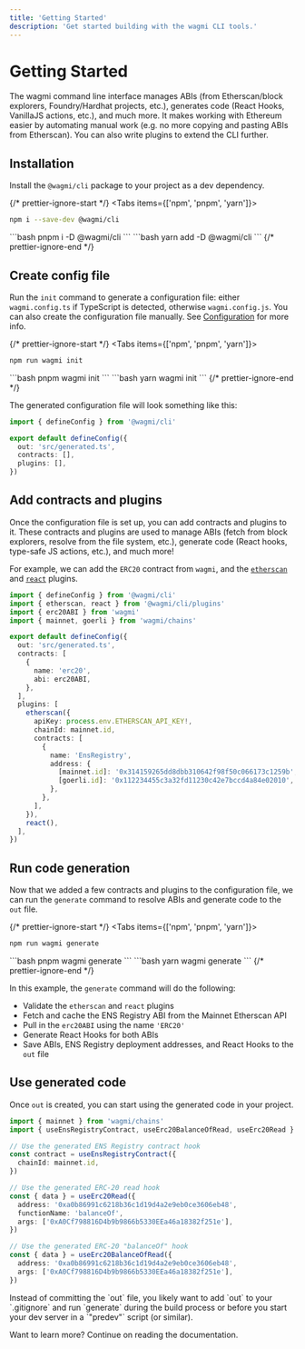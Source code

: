 ```yaml
---
title: 'Getting Started'
description: 'Get started building with the wagmi CLI tools.'
---
```



# Getting Started

The wagmi command line interface manages ABIs (from Etherscan/block explorers, Foundry/Hardhat projects, etc.), generates code (React Hooks, VanillaJS actions, etc.), and much more. It makes working with Ethereum easier by automating manual work (e.g. no more copying and pasting ABIs from Etherscan). You can also write plugins to extend the CLI further.

## Installation

Install the `@wagmi/cli` package to your project as a dev dependency.

{/* prettier-ignore-start */}
<Tabs items={['npm', 'pnpm', 'yarn']}>
  <Tab>
```bash
npm i --save-dev @wagmi/cli
```
  </Tab>
  <Tab>
```bash
pnpm i -D @wagmi/cli
```
  </Tab>
  <Tab>
```bash
yarn add -D @wagmi/cli
```
  </Tab>
</Tabs>
{/* prettier-ignore-end */}

## Create config file

Run the `init` command to generate a configuration file: either `wagmi.config.ts` if TypeScript is detected, otherwise `wagmi.config.js`. You can also create the configuration file manually. See [Configuration](/cli/configuration/configuring-cli) for more info.

{/* prettier-ignore-start */}
<Tabs items={['npm', 'pnpm', 'yarn']}>
  <Tab>
```bash
npm run wagmi init
```
  </Tab>
  <Tab>
```bash
pnpm wagmi init
```
  </Tab>
  <Tab>
```bash
yarn wagmi init
```
  </Tab>
</Tabs>
{/* prettier-ignore-end */}

The generated configuration file will look something like this:

```ts filename="wagmi.config.ts"
import { defineConfig } from '@wagmi/cli'

export default defineConfig({
  out: 'src/generated.ts',
  contracts: [],
  plugins: [],
})
```

## Add contracts and plugins

Once the configuration file is set up, you can add contracts and plugins to it. These contracts and plugins are used to manage ABIs (fetch from block explorers, resolve from the file system, etc.), generate code (React hooks, type-safe JS actions, etc.), and much more!

For example, we can add the `ERC20` contract from `wagmi`, and the [`etherscan`](/cli/plugins/etherscan) and [`react`](/cli/plugins/react) plugins.

```ts filename="wagmi.config.ts"
import { defineConfig } from '@wagmi/cli'
import { etherscan, react } from '@wagmi/cli/plugins'
import { erc20ABI } from 'wagmi'
import { mainnet, goerli } from 'wagmi/chains'

export default defineConfig({
  out: 'src/generated.ts',
  contracts: [
    {
      name: 'erc20',
      abi: erc20ABI,
    },
  ],
  plugins: [
    etherscan({
      apiKey: process.env.ETHERSCAN_API_KEY!,
      chainId: mainnet.id,
      contracts: [
        {
          name: 'EnsRegistry',
          address: {
            [mainnet.id]: '0x314159265dd8dbb310642f98f50c066173c1259b',
            [goerli.id]: '0x112234455c3a32fd11230c42e7bccd4a84e02010',
          },
        },
      ],
    }),
    react(),
  ],
})
```

## Run code generation

Now that we added a few contracts and plugins to the configuration file, we can run the `generate` command to resolve ABIs and generate code to the `out` file.

{/* prettier-ignore-start */}
<Tabs items={['npm', 'pnpm', 'yarn']}>
  <Tab>
```bash
npm run wagmi generate
```
  </Tab>
  <Tab>
```bash
pnpm wagmi generate
```
  </Tab>
  <Tab>
```bash
yarn wagmi generate
```
  </Tab>
</Tabs>
{/* prettier-ignore-end */}

In this example, the `generate` command will do the following:
- Validate the `etherscan` and `react` plugins
- Fetch and cache the ENS Registry ABI from the Mainnet Etherscan API
- Pull in the `erc20ABI` using the name `'ERC20'`
- Generate React Hooks for both ABIs
- Save ABIs, ENS Registry deployment addresses, and React Hooks to the `out` file

## Use generated code

Once `out` is created, you can start using the generated code in your project.

```ts
import { mainnet } from 'wagmi/chains'
import { useEnsRegistryContract, useErc20BalanceOfRead, useErc20Read } from './generated'

// Use the generated ENS Registry contract hook
const contract = useEnsRegistryContract({
  chainId: mainnet.id,
})

// Use the generated ERC-20 read hook
const { data } = useErc20Read({
  address: '0xa0b86991c6218b36c1d19d4a2e9eb0ce3606eb48',
  functionName: 'balanceOf',
  args: ['0xA0Cf798816D4b9b9866b5330EEa46a18382f251e'],
})

// Use the generated ERC-20 "balanceOf" hook
const { data } = useErc20BalanceOfRead({
  address: '0xa0b86991c6218b36c1d19d4a2e9eb0ce3606eb48',
  args: ['0xA0Cf798816D4b9b9866b5330EEa46a18382f251e'],
})
```

<Callout type="info">
  Instead of committing the `out` file, you likely want to add `out` to your
  `.gitignore` and run `generate` during the build process or before you start
  your dev server in a `"predev"` script (or similar).
</Callout>

Want to learn more? Continue on reading the documentation.
